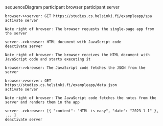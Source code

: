 sequenceDiagram
    participant browser
    participant server

    browser->>server: GET https://studies.cs.helsinki.fi/exampleapp/spa
    activate server

    Note right of browser: The browser requests the single-page app from the server

    server-->>browser: HTML document with JavaScript code
    deactivate server

    Note right of browser: The browser receives the HTML document with JavaScript code and starts executing it

    browser->>browser: The JavaScript code fetches the JSON from the server

    browser->>server: GET https://studies.cs.helsinki.fi/exampleapp/data.json
    activate server

    Note right of browser: The JavaScript code fetches the notes from the server and renders them in the app

    server-->>browser: [{ "content": "HTML is easy", "date": "2023-1-1" }, ... ]
    deactivate server
